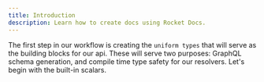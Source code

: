 ```yaml
---
title: Introduction
description: Learn how to create docs using Rocket Docs.
---
```


<!-- TODO: update the description -->

<!-- TODO: break the text blocks and make them more readable -->
<!-- TODO: codeblock all technical terms -->

The first step in our workflow is creating the `uniform types` that will serve as the building blocks for our api. These will serve two purposes: GraphQL schema generation, and compile time type safety for our resolvers. Let's begin with the built-in scalars.

<!-- TODO: complete this page -->
